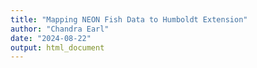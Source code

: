 ---
title: "Mapping NEON Fish Data to Humboldt Extension"
author: "Chandra Earl"
date: "2024-08-22"
output: html_document
---
 
